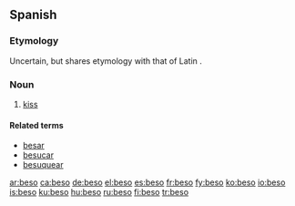 ==Spanish==
===Etymology===
Uncertain, but shares etymology with that of Latin {{term|basium||a kiss}}.

===Noun===
{{es-noun-m}}
# [[kiss]]

====Related terms====
*[[besar]]
*[[besucar]]
*[[besuquear]]

[[ar:beso]]
[[ca:beso]]
[[de:beso]]
[[el:beso]]
[[es:beso]]
[[fr:beso]]
[[fy:beso]]
[[ko:beso]]
[[io:beso]]
[[is:beso]]
[[ku:beso]]
[[hu:beso]]
[[ru:beso]]
[[fi:beso]]
[[tr:beso]]